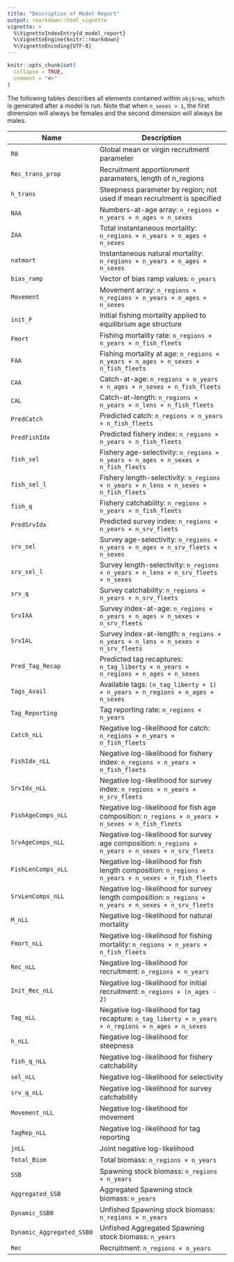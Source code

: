 ```yaml
---
title: "Description of Model Report"
output: rmarkdown::html_vignette
vignette: >
  %\VignetteIndexEntry{d_model_report}
  %\VignetteEngine{knitr::rmarkdown}
  %\VignetteEncoding{UTF-8}
---
```


```r
knitr::opts_chunk$set(
  collapse = TRUE,
  comment = "#>"
)
```

The following tables describes all elements contained within `obj$rep`, which is generated after a model is run. Note that when `n_sexes > 1`, the first dimension will always be females and the second dimension will always be males.

| Name               | Description                                                                 |
|--------------------|-----------------------------------------------------------------------------|
| `R0`               | Global mean or virgin recruitment parameter                                  |
| `Rec_trans_prop`   | Recruitment apportionment parameters, length of n_regions                    |  
| `h_trans`          | Steepness parameter by region; not used if mean recruitment is specified     |
| `NAA`              | Numbers-at-age array: `n_regions × n_years × n_ages × n_sexes`              |
| `ZAA`              | Total instantaneous mortality: `n_regions × n_years × n_ages × n_sexes`     |
| `natmort`          | Instantaneous natural mortality: `n_regions × n_years × n_ages × n_sexes`   |
| `bias_ramp`        | Vector of bias ramp values: `n_years`                                       |
| `Movement`         | Movement array: `n_regions × n_regions × n_years × n_ages × n_sexes`        |
| `init_F`           | Initial fishing mortality applied to equilibrium age structure              |
| `Fmort`            | Fishing mortality rate: `n_regions × n_years × n_fish_fleets`               |
| `FAA`              | Fishing mortality at age: `n_regions × n_years × n_ages × n_sexes × n_fish_fleets` |
| `CAA`              | Catch-at-age: `n_regions × n_years × n_ages × n_sexes × n_fish_fleets`      |
| `CAL`              | Catch-at-length: `n_regions × n_years × n_lens × n_fish_fleets`             |
| `PredCatch`        | Predicted catch: `n_regions × n_years × n_fish_fleets`                      |
| `PredFishIdx`      | Predicted fishery index: `n_regions × n_years × n_fish_fleets`              |
| `fish_sel`         | Fishery age-selectivity: `n_regions × n_years × n_ages × n_sexes × n_fish_fleets` |
| `fish_sel_l`       | Fishery length-selectivity: `n_regions × n_years × n_lens × n_sexes × n_fish_fleets` |
| `fish_q`           | Fishery catchability: `n_regions × n_years × n_fish_fleets`                 |
| `PredSrvIdx`       | Predicted survey index: `n_regions × n_years × n_srv_fleets`                |
| `srv_sel`          | Survey age-selectivity: `n_regions × n_years × n_ages × n_srv_fleets × n_sexes` |
| `srv_sel_l`        | Survey length-selectivity: `n_regions × n_years × n_lens × n_srv_fleets × n_sexes` |
| `srv_q`            | Survey catchability: `n_regions × n_years × n_srv_fleets`                   |
| `SrvIAA`           | Survey index-at-age: `n_regions × n_years × n_ages × n_sexes × n_srv_fleets` |
| `SrvIAL`           | Survey index-at-length: `n_regions × n_years × n_lens × n_sexes × n_srv_fleets` |
| `Pred_Tag_Recap`   | Predicted tag recaptures: `n_tag_liberty × n_years × n_regions × n_ages × n_sexes` |
| `Tags_Avail`       | Available tags: `(n_tag_liberty + 1) × n_years × n_regions × n_ages × n_sexes` |
| `Tag_Reporting`    | Tag reporting rate: `n_regions × n_years`                                   |
| `Catch_nLL`        | Negative log-likelihood for catch: `n_regions × n_years × n_fish_fleets`    |
| `FishIdx_nLL`      | Negative log-likelihood for fishery index: `n_regions × n_years × n_fish_fleets` |
| `SrvIdx_nLL`       | Negative log-likelihood for survey index: `n_regions × n_years × n_srv_fleets` |
| `FishAgeComps_nLL` | Negative log-likelihood for fish age composition: `n_regions × n_years × n_sexes × n_fish_fleets` |
| `SrvAgeComps_nLL`  | Negative log-likelihood for survey age composition: `n_regions × n_years × n_sexes × n_srv_fleets` |
| `FishLenComps_nLL` | Negative log-likelihood for fish length composition: `n_regions × n_years × n_sexes × n_fish_fleets` |
| `SrvLenComps_nLL`  | Negative log-likelihood for survey length composition: `n_regions × n_years × n_sexes × n_srv_fleets` |
| `M_nLL`            | Negative log-likelihood for natural mortality                               |
| `Fmort_nLL`        | Negative log-likelihood for fishing mortality: `n_regions × n_years × n_fish_fleets` |
| `Rec_nLL`          | Negative log-likelihood for recruitment: `n_regions × n_years`              |
| `Init_Rec_nLL`     | Negative log-likelihood for initial recruitment: `n_regions × (n_ages - 2)` |
| `Tag_nLL`          | Negative log-likelihood for tag recapture: `n_tag_liberty × n_years × n_regions × n_ages × n_sexes` |
| `h_nLL`            | Negative log-likelihood for steepness                                       |
| `fish_q_nLL`       | Negative log-likelihood for fishery catchability                            |
| `sel_nLL`          | Negative log-likelihood for selectivity                                     |
| `srv_q_nLL`        | Negative log-likelihood for survey catchability                             |
| `Movement_nLL`     | Negative log-likelihood for movement                                        |
| `TagRep_nLL`       | Negative log-likelihood for tag reporting                                   |
| `jnLL`             | Joint negative log-likelihood                                               |
| `Total_Biom`       | Total biomass: `n_regions × n_years`                                        |
| `SSB`              | Spawning stock biomass: `n_regions × n_years`                               |
| `Aggregated_SSB`   | Aggregated Spawning stock biomass: `n_years`                               |
| `Dynamic_SSB0`     | Unfished Spawning stock biomass: `n_regions × n_years`                      |
| `Dynamic_Aggregated_SSB0`   | Unfished Aggregated Spawning stock biomass: `n_years`             |
| `Rec`              | Recruitment: `n_regions × n_years`                                          |


